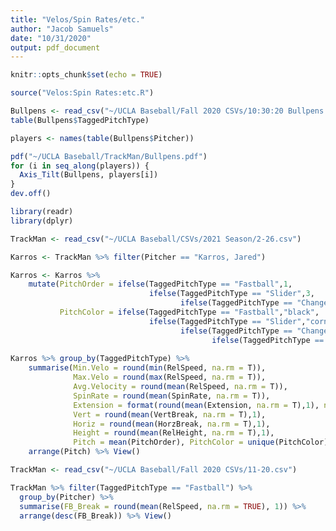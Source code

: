 ```yaml
---
title: "Velos/Spin Rates/etc."
author: "Jacob Samuels"
date: "10/31/2020"
output: pdf_document
---
```


```r
knitr::opts_chunk$set(echo = TRUE)
```

```r
source("Velos:Spin Rates:etc.R")
```

```r
Bullpens <- read_csv("~/UCLA Baseball/Fall 2020 CSVs/10:30:20 Bullpens.csv")
table(Bullpens$TaggedPitchType)

```

```r
players <- names(table(Bullpens$Pitcher))

pdf("~/UCLA Baseball/TrackMan/Bullpens.pdf")
for (i in seq_along(players)) {
  Axis_Tilt(Bullpens, players[i])
}
dev.off()
```

```r
library(readr)
library(dplyr)

TrackMan <- read_csv("~/UCLA Baseball/CSVs/2021 Season/2-26.csv")

Karros <- TrackMan %>% filter(Pitcher == "Karros, Jared")

Karros <- Karros %>% 
    mutate(PitchOrder = ifelse(TaggedPitchType == "Fastball",1, 
                               ifelse(TaggedPitchType == "Slider",3,
                                      ifelse(TaggedPitchType == "ChangeUp",4,2))), 
           PitchColor = ifelse(TaggedPitchType == "Fastball","black", 
                               ifelse(TaggedPitchType == "Slider","cornflowerblue",
                                      ifelse(TaggedPitchType == "ChangeUp","chartreuse",
                                             ifelse(TaggedPitchType == "Curveball", "orange", "purple"))))) 
  
Karros %>% group_by(TaggedPitchType) %>% 
    summarise(Min.Velo = round(min(RelSpeed, na.rm = T)),
              Max.Velo = round(max(RelSpeed, na.rm = T)),
              Avg.Velocity = round(mean(RelSpeed, na.rm = T)), 
              SpinRate = round(mean(SpinRate, na.rm = T)), 
              Extension = format(round(mean(Extension, na.rm = T),1), nsmall = 1),
              Vert = round(mean(VertBreak, na.rm = T),1),
              Horiz = round(mean(HorzBreak, na.rm = T),1),
              Height = round(mean(RelHeight, na.rm = T),1),
              Pitch = mean(PitchOrder), PitchColor = unique(PitchColor)) %>% 
    arrange(Pitch) %>% View()
```

```r
TrackMan <- read_csv("~/UCLA Baseball/Fall 2020 CSVs/11-20.csv")

TrackMan %>% filter(TaggedPitchType == "Fastball") %>%
  group_by(Pitcher) %>% 
  summarise(FB_Break = round(mean(RelSpeed, na.rm = TRUE), 1)) %>% 
  arrange(desc(FB_Break)) %>% View()


```

